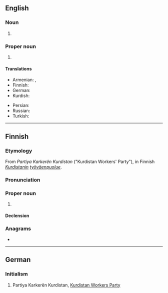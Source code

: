 ==English==

===Noun===
{{en-noun}}

# {{lb|en|video games}} {{initialism of|[[player killer]] [[killer]]|lang=en}}

===Proper noun===
{{en-proper noun}}

# {{w|Kurdistan Workers Party}}

====Translations====
{{trans-top|Kurdistan Workers Party}}
* Armenian: {{t|hy|ՔԲԿ}}, {{t|hy|ՔԱԿ}}
* Finnish: {{t|fi|PKK}}
* German: {{t+|de|PKK}}
* Kurdish: {{t+|ku|PKK|sc=ku-Arab}}
{{trans-mid}}
* Persian: {{t|fa|پ‌ک‌ک|tr=pe-ke-ke}}
* Russian: {{t+|ru|РПК}}
* Turkish: {{t+|tr|PKK}}
{{trans-bottom}}

----

==Finnish==
{{wikipedia|lang=fi}}

===Etymology===
From {{der|fi|ku|-}} ''Partiya Karkerên Kurdistan'' ("Kurdistan Workers' Party"), in Finnish ''[[Kurdistan|Kurdistanin]] [[työväenpuolue]]''.

===Pronunciation===
{{IPA|/ˈpe̞ːˑko̞ːˑko̞ː/|lang=fi}}

===Proper noun===
{{fi-proper noun}}

# {{initialism of|lang=fi|[[PKK#English|PKK]]|dot=}} {{gloss|Kurdistan Workers' Party}}

====Declension====
{{fi-decl-maa-dot|PKK|o|nopl=1}}

===Anagrams===
* {{anagrams|fi|a=kkp|KKP}}

----

==German==
{{wikipedia|lang=de}}

===Initialism===
{{rfc-header|Initialism}}
{{head|de|initialism}}

# Partiya Karkerên Kurdistan, [[Kurdistan Workers Party]]
